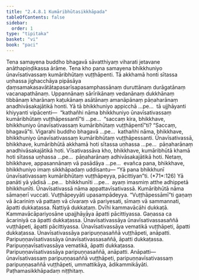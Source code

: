 ```yaml
---
title: "2.4.8.1 Kumāribhūtasikkhāpada"
tableOfContents: false
sidebar:
  order: 1
type: "tipitaka"
basket: "vi"
book: "paci"
---
```



<DynamicBreadcrumb />

<Division number="1119" book="paci">

<Paragraph number="3292" book="paci">
Tena samayena buddho bhagavā sāvatthiyaṃ viharati jetavane anāthapiṇḍikassa ārāme. Tena kho pana samayena bhikkhuniyo ūnavīsativassaṃ kumāribhūtaṃ vuṭṭhāpenti. Tā akkhamā honti sītassa uṇhassa jighacchāya pipāsāya ḍaṃsamakasavātātapasarīsapasamphassānaṃ duruttānaṃ durāgatānaṃ vacanapathānaṃ. Uppannānaṃ sārīrikānaṃ vedanānaṃ dukkhānaṃ tibbānaṃ kharānaṃ kaṭukānaṃ asātānaṃ amanāpānaṃ pāṇaharānaṃ anadhivāsakajātikā honti.
</Paragraph>

<Paragraph number="3293" book="paci">
Yā tā bhikkhuniyo appicchā …pe…  tā ujjhāyanti khiyyanti vipācenti—  “kathañhi nāma bhikkhuniyo ūnavīsativassaṃ kumāribhūtaṃ vuṭṭhāpessantī”ti …pe…  “saccaṃ kira, bhikkhave, bhikkhuniyo ūnavīsativassaṃ kumāribhūtaṃ vuṭṭhāpentī”ti? “Saccaṃ, bhagavā”ti. Vigarahi buddho bhagavā …pe…  kathañhi nāma, bhikkhave, bhikkhuniyo ūnavīsativassaṃ kumāribhūtaṃ vuṭṭhāpessanti. Ūnavīsativassā, bhikkhave, kumāribhūtā akkhamā hoti sītassa uṇhassa …pe…  pāṇaharānaṃ anadhivāsakajātikā hoti. Vīsativassāva kho, bhikkhave, kumāribhūtā khamā hoti sītassa uṇhassa …pe…  pāṇaharānaṃ adhivāsakajātikā hoti. Netaṃ, bhikkhave, appasannānaṃ vā pasādāya …pe…  evañca pana, bhikkhave, bhikkhuniyo imaṃ sikkhāpadaṃ uddisantu—
</Paragraph>

</Division>
<Division number="1120" book="paci">

<Paragraph number="3294" book="paci">
<Emphasis>“Yā pana bhikkhunī ūnavīsativassaṃ</Emphasis> <Emphasis>kumāribhūtaṃ vuṭṭhāpeyya, pācittiyan”</Emphasis>ti. (*71*:<Emphasis>126</Emphasis>)
</Paragraph>

</Division>
<Division number="1121" book="paci">

<Paragraph number="3295" book="paci">
<Emphasis>Yā panā</Emphasis>ti yā yādisā …pe…  <Emphasis>bhikkhunī</Emphasis>ti …pe…  ayaṃ imasmiṃ atthe adhippetā bhikkhunīti.
</Paragraph>

<Paragraph number="3296" book="paci">
<Emphasis>Ūnavīsativassā</Emphasis> nāma appattavīsativassā. <Emphasis>Kumāribhūtā</Emphasis> nāma sāmaṇerī vuccati. <Emphasis>Vuṭṭhāpeyyā</Emphasis>ti upasampādeyya.
</Paragraph>

<Paragraph number="3297" book="paci">
“Vuṭṭhāpessāmī”ti gaṇaṃ vā ācariniṃ vā pattaṃ vā cīvaraṃ vā pariyesati, sīmaṃ vā sammannati, āpatti dukkaṭassa. Ñattiyā dukkaṭaṃ. Dvīhi kammavācāhi dukkaṭā. Kammavācāpariyosāne upajjhāyāya āpatti pācittiyassa. Gaṇassa ca ācariniyā ca āpatti dukkaṭassa.
</Paragraph>

</Division>
<Division number="1122" book="paci">

<Paragraph number="3298" book="paci">
Ūnavīsativassāya ūnavīsativassasaññā vuṭṭhāpeti, āpatti pācittiyassa. Ūnavīsativassāya vematikā vuṭṭhāpeti, āpatti dukkaṭassa. Ūnavīsativassāya paripuṇṇasaññā vuṭṭhāpeti, anāpatti. Paripuṇṇavīsativassāya ūnavīsativassasaññā, āpatti dukkaṭassa. Paripuṇṇavīsativassāya vematikā, āpatti dukkaṭassa. Paripuṇṇavīsativassāya paripuṇṇasaññā, anāpatti.
</Paragraph>

</Division>
<Division number="1123" book="paci">

<Paragraph number="3299" book="paci">
Anāpatti—  ūnavīsativassaṃ paripuṇṇasaññā vuṭṭhāpeti, paripuṇṇavīsativassaṃ paripuṇṇasaññā vuṭṭhāpeti, ummattikāya, ādikammikāyāti.

</Paragraph>
</Division>

<Paragraph number="3300" type="center" book="paci">
Paṭhamasikkhāpadaṃ niṭṭhitaṃ.
</Paragraph>